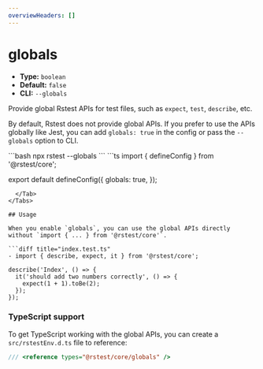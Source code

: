 ```yaml
---
overviewHeaders: []
---
```


# globals

- **Type:** `boolean`
- **Default:** `false`
- **CLI:** `--globals`

Provide global Rstest APIs for test files, such as `expect`, `test`, `describe`, etc.

By default, Rstest does not provide global APIs. If you prefer to use the APIs globally like Jest, you can add `globals: true` in the config or pass the `--globals` option to CLI.


<Tabs defaultValue='rstest.config.ts'>
  <Tab label="CLI">
  ```bash
  npx rstest --globals
  ```
  </Tab>
  <Tab label="rstest.config.ts">
```ts
import { defineConfig } from '@rstest/core';

export default defineConfig({
  globals: true,
});
```
  </Tab>
</Tabs>

## Usage

When you enable `globals`, you can use the global APIs directly without `import { ... } from '@rstest/core'`.

```diff title="index.test.ts"
- import { describe, expect, it } from '@rstest/core';

describe('Index', () => {
  it('should add two numbers correctly', () => {
    expect(1 + 1).toBe(2);
  });
});
```

### TypeScript support

To get TypeScript working with the global APIs, you can create a `src/rstestEnv.d.ts` file to reference:

```ts title=rstestEnv.d.ts
/// <reference types="@rstest/core/globals" />
```
